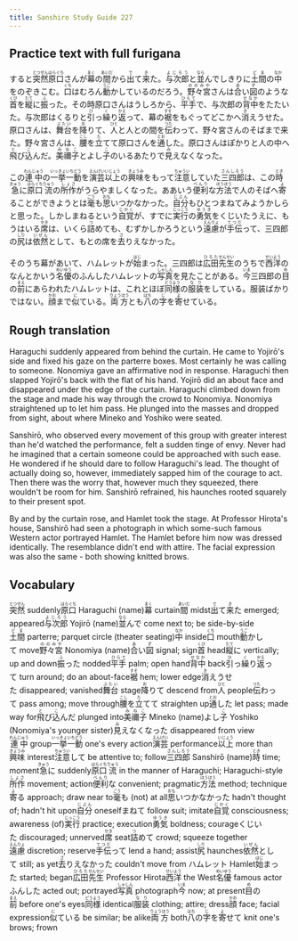 ```yaml
---
title: Sanshiro Study Guide 227
---
```


## Practice text with full furigana

<p>
すると<ruby><rb>突然</rb><rt>とつぜん</rt></ruby><ruby><rb>原口</rb><rt>はらぐち</rt></ruby>さんが<ruby><rb>幕</rb><rt>まく</rt></ruby>の<ruby><rb>間</rb><rt>あいだ</rt></ruby>から<ruby><rb>出</rb><rt>で</rt></ruby>て<ruby><rb>来</rb><rt>き</rt></ruby>た。<ruby><rb>与次郎</rb><rt>よじろう</rt></ruby>と<ruby><rb>並</rb><rt>なら</rt></ruby>んでしきりに<ruby><rb>土間</rb><rt>どま</rt></ruby>の<ruby><rb>中</rb><rt>なか</rt></ruby>をのぞきこむ。<ruby><rb>口</rb><rt>くち</rt></ruby>はむろん<ruby><rb>動</rb><rt>うご</rt></ruby>かしているのだろう。<ruby><rb>野々宮</rb><rt>ののみや</rt></ruby>さんは<ruby><rb>合</rb><rt>あ</rt></ruby>い<ruby><rb>図</rb><rt>ず</rt></ruby>のような<ruby><rb>首</rb><rt>くび</rt></ruby>を<ruby><rb>縦</rb><rt>たて</rt></ruby>に<ruby><rb>振</rb><rt>ふ</rt></ruby>った。その時原口さんはうしろから、<ruby><rb>平手</rb><rt>ひらて</rt></ruby>で、与次郎の<ruby><rb>背中</rb><rt>せなか</rt></ruby>をたたいた。与次郎はくるりと<ruby><rb>引</rb><rt>ひ</rt></ruby>っ<ruby><rb>繰</rb><rt>く</rt></ruby>り<ruby><rb>返</rb><rt>かえ</rt></ruby>って、幕の<ruby><rb>裾</rb><rt>すそ</rt></ruby>をもぐってどこかへ<ruby><rb>消</rb><rt>き</rt></ruby>えうせた。原口さんは、<ruby><rb>舞台</rb><rt>ぶたい</rt></ruby>を<ruby><rb>降</rb><rt>お</rt></ruby>りて、<ruby><rb>人</rb><rt>ひと</rt></ruby>と人との間を<ruby><rb>伝</rb><rt>つた</rt></ruby>わって、野々宮さんのそばまで来た。野々宮さんは、<ruby><rb>腰</rb><rt>こし</rt></ruby>を<ruby><rb>立</rb><rt>た</rt></ruby>てて原口さんを<ruby><rb>通</rb><rt>とお</rt></ruby>した。原口さんはぽかりと人の中へ<ruby><rb>飛</rb><rt>と</rt></ruby>び<ruby><rb>込</rb><rt>こ</rt></ruby>んだ。<ruby><rb>美禰子</rb><rt>みねこ</rt></ruby>とよし<ruby><rb>子</rb><rt>こ</rt></ruby>のいるあたりで<ruby><rb>見</rb><rt>み</rt></ruby>えなくなった。
</p>

<p>
この<ruby><rb>連中</rb><rt>れんじゅう</rt></ruby>の<ruby><rb>一挙一動</rb><rt>いっきょいちどう</rt></ruby>を<ruby><rb>演芸</rb><rt>えんげい</rt></ruby><ruby><rb>以上</rb><rt>いじょう</rt></ruby>の<ruby><rb>興味</rb><rt>きょうみ</rt></ruby>をもって<ruby><rb>注意</rb><rt>ちゅうい</rt></ruby>していた<ruby><rb>三四郎</rb><rt>さんしろう</rt></ruby>は、この<ruby><rb>時</rb><rt>とき</rt></ruby><ruby><rb>急</rb><rt>きゅう</rt></ruby>に<ruby><rb>原口</rb><rt>はらぐち</rt></ruby><ruby><rb>流</rb><rt>りゅう</rt></ruby>の<ruby><rb>所作</rb><rt>しょさ</rt></ruby>がうらやましくなった。ああいう<ruby><rb>便利</rb><rt>べんり</rt></ruby>な<ruby><rb>方法</rb><rt>ほうほう</rt></ruby>で人のそばへ<ruby><rb>寄</rb><rt>よ</rt></ruby>ることができようとは<ruby><rb>毫</rb><rt>ごう</rt></ruby>も<ruby><rb>思</rb><rt>おも</rt></ruby>いつかなかった。<ruby><rb>自分</rb><rt>じぶん</rt></ruby>もひとつまねてみようかしらと思った。しかしまねるという<ruby><rb>自覚</rb><rt>じかく</rt></ruby>が、すでに<ruby><rb>実行</rb><rt>じっこう</rt></ruby>の<ruby><rb>勇気</rb><rt>ゆうき</rt></ruby>をくじいたうえに、もうはいる<ruby><rb>席</rb><rt>せき</rt></ruby>は、いくら<ruby><rb>詰</rb><rt>つ</rt></ruby>めても、むずかしかろうという<ruby><rb>遠慮</rb><rt>えんりょ</rt></ruby>が<ruby><rb>手伝</rb><rt>てつだ</rt></ruby>って、三四郎の<ruby><rb>尻</rb><rt>しり</rt></ruby>は<ruby><rb>依然</rb><rt>いぜん</rt></ruby>として、もとの席を<ruby><rb>去</rb><rt>さ</rt></ruby>りえなかった。
</p>

<p>
そのうち幕があいて、ハムレットが<ruby><rb>始</rb><rt>はじ</rt></ruby>まった。三四郎は<ruby><rb>広田</rb><rt>ひろた</rt></ruby><ruby><rb>先生</rb><rt>せんせい</rt></ruby>のうちで<ruby><rb>西洋</rb><rt>せいよう</rt></ruby>のなんとかいう<ruby><rb>名優</rb><rt>めいゆう</rt></ruby>のふんしたハムレットの<ruby><rb>写真</rb><rt>しゃしん</rt></ruby>を見たことがある。<ruby><rb>今</rb><rt>いま</rt></ruby>三四郎の<ruby><rb>目</rb><rt>め</rt></ruby>の<ruby><rb>前</rb><rt>まえ</rt></ruby>にあらわれたハムレットは、これとほぼ<ruby><rb>同様</rb><rt>どうよう</rt></ruby>の<ruby><rb>服装</rb><rt>なり</rt></ruby>をしている。服装ばかりではない。<ruby><rb>顔</rb><rt>かお</rt></ruby>まで<ruby><rb>似</rb><rt>に</rt></ruby>ている。<ruby><rb>両方</rb><rt>りょうほう</rt></ruby>とも<ruby><rb>八</rb><rt>はち</rt></ruby>の<ruby><rb>字</rb><rt>じ</rt></ruby>を<ruby><rb>寄</rb><rt>よ</rt></ruby>せている。
</p>


## Rough translation

Haraguchi suddenly appeared from behind the curtain. He came to Yojirō's side and fixed his gaze on the parterre boxes. Most certainly he was calling to someone. Nonomiya gave an affirmative nod in response. Haraguchi then slapped Yojirō's back with the flat of his hand. Yojirō did an about face and disappeared under the edge of the curtain. Haraguchi climbed down from the stage and made his way through the crowd to Nonomiya. Nonomiya straightened up to let him pass. He plunged into the masses and dropped from sight, about where Mineko and Yoshiko were seated.

Sanshirō, who observed every movement of this group with greater interest than he'd watched the performance, felt a sudden tinge of envy. Never had he imagined that a certain someone could be approached with such ease. He wondered if he should dare to follow Haraguchi's lead. The thought of actually doing so, however, immediately sapped him of the courage to act. Then there was the worry that, however much they squeezed, there wouldn't be room for him. Sanshirō refrained, his haunches rooted squarely to their present spot.

By and by the curtain rose, and Hamlet took the stage. At Professor Hirota's house, Sanshirō had seen a photograph in which some-such famous Western actor portrayed Hamlet. The Hamlet before him now was dressed identically. The resemblance didn't end with attire. The facial expression was also the same - both showing knitted brows.      


## Vocabulary

<p>
<span class="vocabstudy"><ruby><rb>突然</rb><rt>とつぜん</rt></ruby>&nbsp;suddenly</span><span class="vocabstudy"><ruby><rb>原口</rb><rt>はらぐち</rt></ruby>&nbsp;Haraguchi (name)</span><span class="vocabstudy"><ruby><rb>幕</rb><rt>まく</rt></ruby>&nbsp;curtain</span><span class="vocabstudy"><ruby><rb>間</rb><rt>あいだ</rt></ruby>&nbsp;midst</span><span class="vocabstudy"><ruby><rb>出</rb><rt>で</rt></ruby>て<ruby><rb>来</rb><rt>き</rt></ruby>た&nbsp;emerged; appeared</span><span class="vocabstudy"><ruby><rb>与次郎</rb><rt>よじろう</rt></ruby>&nbsp;Yojirō (name)</span><span class="vocabstudy"><ruby><rb>並</rb><rt>なら</rt></ruby>んで&nbsp;come next to; be side-by-side</span><span class="vocabstudy"><ruby><rb>土間</rb><rt>どま</rt></ruby>&nbsp;parterre; parquet circle (theater seating)</span><span class="vocabstudy"><ruby><rb>中</rb><rt>なか</rt></ruby>&nbsp;inside</span><span class="vocabstudy"><ruby><rb>口</rb><rt>くち</rt></ruby>&nbsp;mouth</span><span class="vocabstudy"><ruby><rb>動</rb><rt>うご</rt></ruby>かして&nbsp;move</span><span class="vocabstudy"><ruby><rb>野々宮</rb><rt>ののみや</rt></ruby>&nbsp;Nonomiya (name)</span><span class="vocabstudy"><ruby><rb>合</rb><rt>あ</rt></ruby>い<ruby><rb>図</rb><rt>ず</rt></ruby>&nbsp;signal; sign</span><span class="vocabstudy"><ruby><rb>首</rb><rt>くび</rt></ruby>&nbsp;head</span><span class="vocabstudy"><ruby><rb>縦</rb><rt>たて</rt></ruby>に&nbsp;vertically; up and down</span><span class="vocabstudy"><ruby><rb>振</rb><rt>ふ</rt></ruby>った&nbsp;nodded</span><span class="vocabstudy"><ruby><rb>平手</rb><rt>ひらて</rt></ruby>&nbsp;palm; open hand</span><span class="vocabstudy"><ruby><rb>背中</rb><rt>せなか</rt></ruby>&nbsp;back</span><span class="vocabstudy"><ruby><rb>引</rb><rt>ひ</rt></ruby>っ<ruby><rb>繰</rb><rt>く</rt></ruby>り<ruby><rb>返</rb><rt>かえ</rt></ruby>って&nbsp;turn around; do an about-face</span><span class="vocabstudy"><ruby><rb>裾</rb><rt>すそ</rt></ruby>&nbsp;hem; lower edge</span><span class="vocabstudy"><ruby><rb>消</rb><rt>き</rt></ruby>えうせた&nbsp;disappeared; vanished</span><span class="vocabstudy"><ruby><rb>舞台</rb><rt>ぶたい</rt></ruby>&nbsp;stage</span><span class="vocabstudy"><ruby><rb>降</rb><rt>お</rt></ruby>りて&nbsp;descend from</span><span class="vocabstudy"><ruby><rb>人</rb><rt>ひと</rt></ruby>&nbsp;people</span><span class="vocabstudy"><ruby><rb>伝</rb><rt>つた</rt></ruby>わって&nbsp;pass among; move through</span><span class="vocabstudy"><ruby><rb>腰</rb><rt>こし</rt></ruby>を<ruby><rb>立</rb><rt>た</rt></ruby>てて&nbsp;straighten up</span><span class="vocabstudy"><ruby><rb>通</rb><rt>とお</rt></ruby>した&nbsp;let pass; made way for</span><span class="vocabstudy"><ruby><rb>飛</rb><rt>と</rt></ruby>び<ruby><rb>込</rb><rt>こ</rt></ruby>んだ&nbsp;plunged into</span><span class="vocabstudy"><ruby><rb>美禰子</rb><rt>みねこ</rt></ruby>&nbsp;Mineko (name)</span><span class="vocabstudy">よし<ruby><rb>子</rb><rt>こ</rt></ruby>&nbsp;Yoshiko (Nonomiya's younger sister)</span><span class="vocabstudy"><ruby><rb>見</rb><rt>み</rt></ruby>えなくなった&nbsp;disappeared from view</span>
<span class="vocabstudy"><ruby><rb>連中</rb><rt>れんじゅう</rt></ruby>&nbsp;group</span><span class="vocabstudy"><ruby><rb>一挙一動</rb><rt>いっきょいちどう</rt></ruby>&nbsp;one's every action</span><span class="vocabstudy"><ruby><rb>演芸</rb><rt>えんげい</rt></ruby>&nbsp;performance</span><span class="vocabstudy"><ruby><rb>以上</rb><rt>いじょう</rt></ruby>&nbsp;more than</span><span class="vocabstudy"><ruby><rb>興味</rb><rt>きょうみ</rt></ruby>&nbsp;interest</span><span class="vocabstudy"><ruby><rb>注意</rb><rt>ちゅうい</rt></ruby>して&nbsp;be attentive to; follow</span><span class="vocabstudy"><ruby><rb>三四郎</rb><rt>さんしろう</rt></ruby>&nbsp;Sanshirō (name)</span><span class="vocabstudy"><ruby><rb>時</rb><rt>とき</rt></ruby>&nbsp;time; moment</span><span class="vocabstudy"><ruby><rb>急</rb><rt>きゅう</rt></ruby>に&nbsp;suddenly</span><span class="vocabstudy"><ruby><rb>原口</rb><rt>はらぐち</rt></ruby><ruby><rb>流</rb><rt>りゅう</rt></ruby>&nbsp;in the manner of Haraguchi; Haraguchi-style</span><span class="vocabstudy"><ruby><rb>所作</rb><rt>しょさ</rt></ruby>&nbsp;movement; action</span><span class="vocabstudy"><ruby><rb>便利</rb><rt>べんり</rt></ruby>な&nbsp;convenient; pragmatic</span><span class="vocabstudy"><ruby><rb>方法</rb><rt>ほうほう</rt></ruby>&nbsp;method; technique</span><span class="vocabstudy"><ruby><rb>寄</rb><rt>よ</rt></ruby>る&nbsp;approach; draw near to</span><span class="vocabstudy"><ruby><rb>毫</rb><rt>ごう</rt></ruby>も&nbsp;(not) at all</span><span class="vocabstudy"><ruby><rb>思</rb><rt>おも</rt></ruby>いつかなかった&nbsp;hadn't thought of; hadn't hit upon</span><span class="vocabstudy"><ruby><rb>自分</rb><rt>じぶん</rt></ruby>&nbsp;oneself</span><span class="vocabstudy">まねて&nbsp;follow suit; imitate</span><span class="vocabstudy"><ruby><rb>自覚</rb><rt>じかく</rt></ruby>&nbsp;consciousness; awareness (of)</span><span class="vocabstudy"><ruby><rb>実行</rb><rt>じっこう</rt></ruby>&nbsp;practice; execution</span><span class="vocabstudy"><ruby><rb>勇気</rb><rt>ゆうき</rt></ruby>&nbsp;boldness; courage</span><span class="vocabstudy">くじいた&nbsp;discouraged; unnerved</span><span class="vocabstudy"><ruby><rb>席</rb><rt>せき</rt></ruby>&nbsp;seat</span><span class="vocabstudy"><ruby><rb>詰</rb><rt>つ</rt></ruby>めて&nbsp;crowd; squeeze together</span><span class="vocabstudy"><ruby><rb>遠慮</rb><rt>えんりょ</rt></ruby>&nbsp;discretion; reserve</span><span class="vocabstudy"><ruby><rb>手伝</rb><rt>てつだ</rt></ruby>って&nbsp;lend a hand; assist</span><span class="vocabstudy"><ruby><rb>尻</rb><rt>しり</rt></ruby>&nbsp;haunches</span><span class="vocabstudy"><ruby><rb>依然</rb><rt>いぜん</rt></ruby>として&nbsp;still; as yet</span><span class="vocabstudy"><ruby><rb>去</rb><rt>さ</rt></ruby>りえなかった&nbsp;couldn't move from</span>
<span class="vocabstudy">ハムレット&nbsp;Hamlet</span><span class="vocabstudy"><ruby><rb>始</rb><rt>はじ</rt></ruby>まった&nbsp;started; began</span><span class="vocabstudy"><ruby><rb>広田</rb><rt>ひろた</rt></ruby><ruby><rb>先生</rb><rt>せんせい</rt></ruby>&nbsp;Professor Hirota</span><span class="vocabstudy"><ruby><rb>西洋</rb><rt>せいよう</rt></ruby>&nbsp;the West</span><span class="vocabstudy"><ruby><rb>名優</rb><rt>めいゆう</rt></ruby>&nbsp;famous actor</span><span class="vocabstudy">ふんした&nbsp;acted out; portrayed</span><span class="vocabstudy"><ruby><rb>写真</rb><rt>しゃしん</rt></ruby>&nbsp;photograph</span><span class="vocabstudy"><ruby><rb>今</rb><rt>いま</rt></ruby>&nbsp;now; at present</span><span class="vocabstudy"><ruby><rb>目</rb><rt>め</rt></ruby>の<ruby><rb>前</rb><rt>まえ</rt></ruby>&nbsp;before one's eyes</span><span class="vocabstudy"><ruby><rb>同様</rb><rt>どうよう</rt></ruby>&nbsp;identical</span><span class="vocabstudy"><ruby><rb>服装</rb><rt>なり</rt></ruby>&nbsp;clothing; attire; dress</span><span class="vocabstudy"><ruby><rb>顔</rb><rt>かお</rt></ruby>&nbsp;face; facial expression</span><span class="vocabstudy"><ruby><rb>似</rb><rt>に</rt></ruby>ている&nbsp;be similar; be alike</span><span class="vocabstudy"><ruby><rb>両方</rb><rt>りょうほう</rt></ruby>&nbsp;both</span><span class="vocabstudy"><ruby><rb>八</rb><rt>はち</rt></ruby>の<ruby><rb>字</rb><rt>じ</rt></ruby>を<ruby><rb>寄</rb><rt>よ</rt></ruby>せて&nbsp;knit one's brows; frown</span>
</p>
